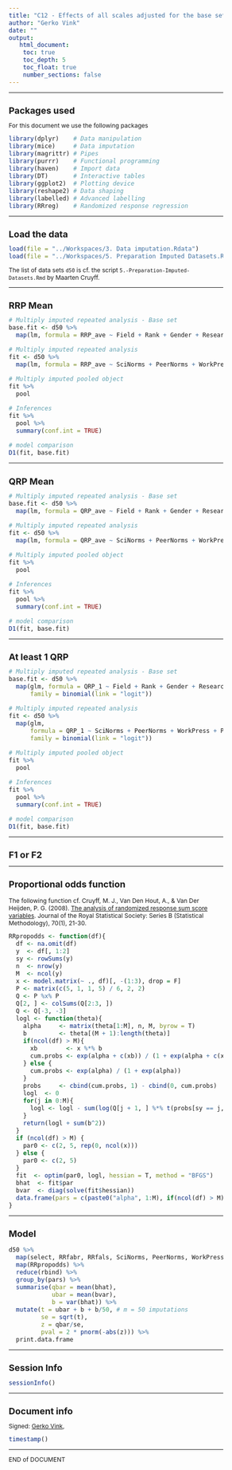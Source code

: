 ```yaml
---
title: "C12 - Effects of all scales adjusted for the base set"
author: "Gerko Vink"
date: ""
output: 
   html_document:
    toc: true
    toc_depth: 5
    toc_float: true
    number_sections: false
---
```


<style type="text/css">
  
body{ /* Normal  */
  font-size: 12px;
  }
td {  /* Table  */
  font-size: 12px;
}
h1.title {
  font-size: 18px;
  color: DarkBlue;
}
h1 { /* Header 1 */
  font-size: 18px;
}
h2 { /* Header 2 */
  font-size: 18px;
}
h3 { /* Header 3 */
  font-size: 18px;
}
code.r{ /* Code block */
  font-size: 12px;
}
pre { /* Code block - determines code spacing between lines */
  font-size: 14px;
}
</style>


---

# Packages used
For this document we use the following packages
```r
library(dplyr)    # Data manipulation
library(mice)     # Data imputation
library(magrittr) # Pipes
library(purrr)    # Functional programming
library(haven)    # Import data
library(DT)       # Interactive tables
library(ggplot2)  # Plotting device
library(reshape2) # Data shaping
library(labelled) # Advanced labelling
library(RRreg)    # Randomized response regression
```

---

# Load the data
```r
load(file = "../Workspaces/3. Data imputation.Rdata")
load(file = "../Workspaces/5. Preparation Imputed Datasets.Rdata")
```
The list of data sets `d50` is cf. the script `5.-Preparation-Imputed-Datasets.Rmd` by Maarten Cruyff. 

---

# RRP Mean
```r
# Multiply imputed repeated analysis - Base set
base.fit <- d50 %>% 
  map(lm, formula = RRP_ave ~ Field + Rank + Gender + Research + Support)

# Multiply imputed repeated analysis 
fit <- d50 %>% 
  map(lm, formula = RRP_ave ~ SciNorms + PeerNorms + WorkPress + PubPress + FundPress + Competitive + DetectCol + DetectRev + Mentoring + OrgJust + Field + Rank + Gender + Research + Support)

# Multiply imputed pooled object
fit %>% 
  pool

# Inferences
fit %>% 
  pool %>% 
  summary(conf.int = TRUE)

# model comparison
D1(fit, base.fit)
```

--- 

# QRP Mean
```r
# Multiply imputed repeated analysis - Base set
base.fit <- d50 %>% 
  map(lm, formula = QRP_ave ~ Field + Rank + Gender + Research + Support)

# Multiply imputed repeated analysis 
fit <- d50 %>% 
  map(lm, formula = QRP_ave ~ SciNorms + PeerNorms + WorkPress + PubPress + FundPress + Competitive + DetectCol + DetectRev + Mentoring + OrgJust + Field + Rank + Gender + Research + Support)

# Multiply imputed pooled object
fit %>% 
  pool

# Inferences
fit %>% 
  pool %>% 
  summary(conf.int = TRUE)

# model comparison
D1(fit, base.fit)
```

---

# At least 1 QRP
```r
# Multiply imputed repeated analysis - Base set
base.fit <- d50 %>% 
  map(glm, formula = QRP_1 ~ Field + Rank + Gender + Research + Support, 
      family = binomial(link = "logit")) 

# Multiply imputed repeated analysis 
fit <- d50 %>% 
  map(glm, 
      formula = QRP_1 ~ SciNorms + PeerNorms + WorkPress + PubPress + FundPress + Competitive + DetectCol + DetectRev + Mentoring + OrgJust + Field + Rank + Gender + Research + Support, 
      family = binomial(link = "logit"))  

# Multiply imputed pooled object
fit %>% 
  pool

# Inferences
fit %>% 
  pool %>% 
  summary(conf.int = TRUE)

# model comparison
D1(fit, base.fit)
```

---

# F1 or F2

---

## Proportional odds function
The following function cf. Cruyff, M. J., Van Den Hout, A., & Van Der Heijden, P. G. (2008). [The analysis of randomized response sum score variables](https://doi.org/10.1111/j.1467-9868.2007.00624.x). Journal of the Royal Statistical Society: Series B (Statistical Methodology), 70(1), 21-30.
```r
RRpropodds <- function(df){
  df <- na.omit(df)
  y  <- df[, 1:2]
  sy <- rowSums(y)
  n  <- nrow(y)
  M  <- ncol(y)
  x <- model.matrix(~ ., df)[, -(1:3), drop = F]
  P <- matrix(c(5, 1, 1, 5) / 6, 2, 2)
  Q <- P %x% P
  Q[2, ] <- colSums(Q[2:3, ])
  Q <- Q[-3, -3]
  logl <- function(theta){
    alpha     <- matrix(theta[1:M], n, M, byrow = T)
    b         <- theta[(M + 1):length(theta)]
    if(ncol(df) > M){
      xb        <- x %*% b
      cum.probs <- exp(alpha + c(xb)) / (1 + exp(alpha + c(xb)))
    } else {
      cum.probs <- exp(alpha) / (1 + exp(alpha))
    }
    probs     <- cbind(cum.probs, 1) - cbind(0, cum.probs)
    logl  <- 0
    for(j in 0:M){
      logl <- logl - sum(log(Q[j + 1, ] %*% t(probs[sy == j, ])))
    }
    return(logl + sum(b^2))
  }
  if (ncol(df) > M) {
    par0 <- c(2, 5, rep(0, ncol(x)))
  } else {
    par0 <- c(2, 5)
  }
  fit  <- optim(par0, logl, hessian = T, method = "BFGS")
  bhat  <- fit$par
  bvar  <- diag(solve(fit$hessian))
  data.frame(pars = c(paste0("alpha", 1:M), if(ncol(df) > M)colnames(x)), bhat, bvar)
}
```

---

## Model
```r
d50 %>% 
  map(select, RRfabr, RRfals, SciNorms, PeerNorms, WorkPress, PubPress, FundPress, Competitive, DetectCol, DetectRev, Mentoring, OrgJust, Field, Rank, Gender, Research, Support) %>% 
  map(RRpropodds) %>% 
  reduce(rbind) %>% 
  group_by(pars) %>% 
  summarise(qbar = mean(bhat), 
            ubar = mean(bvar),
            b = var(bhat)) %>% 
  mutate(t = ubar + b + b/50, # m = 50 imputations
         se = sqrt(t),
         z = qbar/se,
         pval = 2 * pnorm(-abs(z))) %>% 
  print.data.frame
```

---

# Session Info
```r
sessionInfo()
```

---

# Document info
Signed: 
[Gerko Vink](https://www.gerkovink.com), 

```r
timestamp()
```

---

END of DOCUMENT